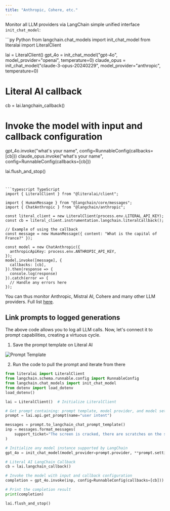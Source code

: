 ```yaml
---
title: "Anthropic, Cohere, etc."
---
```


Monitor all LLM providers via LangChain simple unified interface `init_chat_model`:

<CodeGroup>
```py Python
from langchain.chat_models import init_chat_model
from literalai import LiteralClient

lai = LiteralClient()
gpt_4o = init_chat_model("gpt-4o", model_provider="openai", temperature=0)
claude_opus = init_chat_model("claude-3-opus-20240229", model_provider="anthropic", temperature=0)

# Literal AI callback
cb = lai.langchain_callback()

# Invoke the model with input and callback configuration
gpt_4o.invoke("what's your name", config=RunnableConfig(callbacks=[cb]))
claude_opus.invoke("what's your name", config=RunnableConfig(callbacks=[cb]))

lai.flush_and_stop()
```


```typescript TypeScript
import { LiteralClient } from "@literalai/client";

import { HumanMessage } from "@langchain/core/messages";
import { ChatAnthropic } from "@langchain/anthropic";

const literal_client = new LiteralClient(process.env.LITERAL_API_KEY);
const cb = literal_client.instrumentation.langchain.literalCallback();

// Example of using the callback
const message = new HumanMessage({ content: "What is the capital of France?" });

const model = new ChatAnthropic({
  anthropicApiKey: process.env.ANTHROPIC_API_KEY,
});
model.invoke([message], {
  callbacks: [cb],
}).then(response => {
  console.log(response)
}).catch(error => {
  // Handle any errors here
});
```
</CodeGroup>

You can thus monitor Anthropic, Mistral AI, Cohere and many other LLM providers. Full list [here](https://python.langchain.com/docs/integrations/platforms/).

## Link prompts to logged generations

The above code allows you to log all LLM calls. Now, let's connect it to prompt capabilities, creating a virtuous cycle.

1. Save the prompt template on Literal AI 
<Frame caption="Prompt Template">
  <img
    src="/images/template-prompt.png"
    alt="Prompt Template"
  />
</Frame>

2. Run the code to pull the prompt and iterate from there

```python Python
from literalai import LiteralClient
from langchain.schema.runnable.config import RunnableConfig
from langchain.chat_models import init_chat_model
from dotenv import load_dotenv
load_dotenv()

lai = LiteralClient()  # Initialize LiteralClient

# Get prompt containing: prompt template, model provider, and model settings
prompt = lai.api.get_prompt(name="user intent")

messages = prompt.to_langchain_chat_prompt_template()
inp = messages.format_messages(
    support_ticket="The screen is cracked, there are scratches on the surface, and a component is missing."
)

# Initialize any model instance supported by LangChain
gpt_4o = init_chat_model(model_provider=prompt.provider, **prompt.settings)

# Literal AI LangChain Callback
cb = lai.langchain_callback()

# Invoke the model with input and callback configuration
completion = gpt_4o.invoke(inp, config=RunnableConfig(callbacks=[cb]))

# Print the completion result
print(completion)

lai.flush_and_stop()
```


